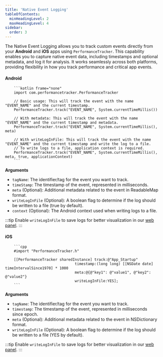 ```yaml
---
title: 'Native Event Logging'
tableOfContents:
  minHeadingLevel: 2
  maxHeadingLevel: 4
sidebar:
  order: 3
---
```



The Native Event Logging allows you to track custom events directly from your **Android** and **iOS** apps using `PerformanceTracker`.
This capability enables you to capture native event data, including timestamps and optional metadata, and log it for analysis. It works seamlessly across both platforms, providing flexibility in how you track performance and critical app events.

#### Android

        ```kotlin frame="none"
        import com.performancetracker.PerformanceTracker

        // Basic usage: This will track the event with the name "EVENT_NAME" and the current timestamp.
        PerformanceTracker.track("EVENT_NAME", System.currentTimeMillis())

        // With metadata: This will track the event with the name "EVENT_NAME" and the current timestamp and metadata.
        PerformanceTracker.track("EVENT_NAME", System.currentTimeMillis(), meta)

        // With writeLogInFile: This will track the event with the name "EVENT_NAME" and the current timestamp and write the log to a file.
        // To write logs to a file, application context is required.
        PerformanceTracker.track("EVENT_NAME", System.currentTimeMillis(), meta, true, applicationContext)
        ```

**Arguments**

- `tagName`: The identifier/tag for the event you want to track.
- `timeStamp`: The timestamp of the event, represented in milliseconds.
- `meta` (Optional): Additional metadata related to the event in ReadableMap format.
- `writeLogInFile` (Optional): A boolean flag to determine if the log should be written to a file (true by default).
- `context` (Optional): The Android context used when writing logs to a file.

:::tip
Enable `writeLogInFile` to save logs for better visualization in our [web panel](../../api/cli/visualization).
:::

#### iOS

        ```cpp
        #import "PerformanceTracker.h"

        [[PerformanceTracker sharedInstance] track:@"App_Startup"
                                    timestamp:(long long) [[NSDate date] timeIntervalSince1970] * 1000
                                    meta:@{@"key1": @"value1", @"key2": @"value2"}
                                    writeLogInFile:YES];
        ```

**Arguments**

- `tagName`: The identifier/tag for the event you want to track.
- `timestamp`: The timestamp of the event, represented in milliseconds since epoch.
- `meta` (Optional): Additional metadata related to the event in NSDictionary format.
- `writeLogInFile` (Optional): A boolean flag to determine if the log should be written to a file (YES by default).

:::tip
Enable `writeLogInFile` to save logs for better visualization in our [web panel](../../api/cli/visualization).
:::
